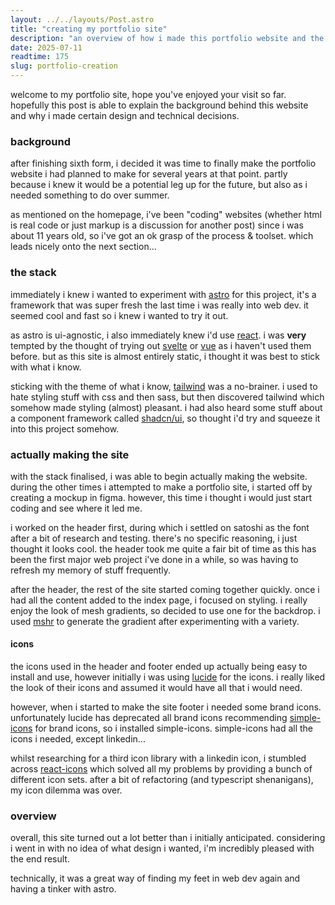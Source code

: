 ```yaml
---
layout: ../../layouts/Post.astro
title: "creating my portfolio site"
description: "an overview of how i made this portfolio website and the important decisions i made"
date: 2025-07-11
readtime: 175
slug: portfolio-creation
---
```


welcome to my portfolio site, hope you've enjoyed your visit so far. hopefully this post is able to explain the background behind this website and why i made certain design and technical decisions.

### background

after finishing sixth form, i decided it was time to finally make the portfolio website i had planned to make for several years at that point. partly because i knew it would be a potential leg up for the future, but also as i needed something to do over summer.

as mentioned on the homepage, i've been "coding" websites (whether html is real code or just markup is a discussion for another post) since i was about 11 years old, so i've got an ok grasp of the process & toolset. which leads nicely onto the next section...

### the stack

immediately i knew i wanted to experiment with [astro](https://astro.build) for this project, it's a framework that was super fresh the last time i was really into web dev. it seemed cool and fast so i knew i wanted to try it out.

as astro is ui-agnostic, i also immediately knew i'd use [react](https://react.dev). i was **very** tempted by the thought of trying out [svelte](https://svelte.dev) or [vue](https://vuejs.org) as i haven't used them before. but as this site is almost entirely static, i thought it was best to stick with what i know.

sticking with the theme of what i know, [tailwind](https://tailwindcss.com) was a no-brainer. i used to hate styling stuff with css and then sass, but then discovered tailwind which somehow made styling (almost) pleasant. i had also heard some stuff about a component framework called [shadcn/ui](https://ui.shadcn.com), so thought i'd try and squeeze it into this project somehow.

### actually making the site

with the stack finalised, i was able to begin actually making the website. during the other times i attempted to make a portfolio site, i started off by creating a mockup in figma. however, this time i thought i would just start coding and see where it led me.

i worked on the header first, during which i settled on satoshi as the font after a bit of research and testing. there's no specific reasoning, i just thought it looks cool. the header took me quite a fair bit of time as this has been the first major web project i've done in a while, so was having to refresh my memory of stuff frequently.

after the header, the rest of the site started coming together quickly. once i had all the content added to the index page, i focused on styling. i really enjoy the look of mesh gradients, so decided to use one for the backdrop. i used [mshr](https://mshr.app) to generate the gradient after experimenting with a variety.

#### icons

the icons used in the header and footer ended up actually being easy to install and use, however initially i was using [lucide](https://lucide.dev) for the icons. i really liked the look of their icons and assumed it would have all that i would need.

however, when i started to make the site footer i needed some brand icons. unfortunately lucide has deprecated all brand icons recommending [simple-icons](https://simpleicons.org) for brand icons, so i installed simple-icons. simple-icons had all the icons i needed, except linkedin...

whilst researching for a third icon library with a linkedin icon, i stumbled across [react-icons](https://react-icons.github.io/react-icons/) which solved all my problems by providing a bunch of different icon sets. after a bit of refactoring (and typescript shenanigans), my icon dilemma was over.

### overview

overall, this site turned out a lot better than i initially anticipated. considering i went in with no idea of what design i wanted, i'm incredibly pleased with the end result.

technically, it was a great way of finding my feet in web dev again and having a tinker with astro. 